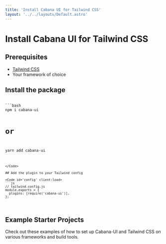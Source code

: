 ```yaml
---
title: 'Install Cabana UI for Tailwind CSS'
layout: '../../layouts/Default.astro'
---
```



# Install Cabana UI for Tailwind CSS

## Prerequisites

<ul class='list'>
  <li>
    <IconChevronRight />
    <a href='https://tailwindcss.com' target='_blank' rel='norefer'>
      Tailwind CSS
    </a>
  </li>
  <li>
    <IconChevronRight />
    Your framework of choice
  </li>
</ul>

## Install the package

<Code id='install' client:load>
```bash
npm i cabana-ui

# or

yarn add cabana-ui
```
</Code>

## Add the plugin to your Tailwind config

<Code id='config' client:load>
```js
// tailwind.config.js
module.exports = {
  plugins: [require('cabana-ui')],
};
```
</Code>

## Example Starter Projects

Check out these examples of how to set up Cabana-UI and Tailwind CSS on various frameworks and build tools.

<ProjectList />
